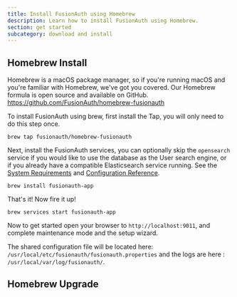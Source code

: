 ```yaml
---
title: Install FusionAuth using Homebrew
description: Learn how to install FusionAuth using Homebrew.
section: get started
subcategory: download and install
---
```


## Homebrew Install

Homebrew is a macOS package manager, so if you're running macOS and you're familiar with Homebrew, we've got you covered. Our Homebrew formula is open source and available on GitHub.
https://github.com/FusionAuth/homebrew-fusionauth

To install FusionAuth using brew, first install the Tap, you will only need to do this step once.

```
brew tap fusionauth/homebrew-fusionauth
```

Next, install the FusionAuth services, you can optionally skip the `opensearch` service if you would like to use the database as the User search engine, or if you already have a compatible Elasticsearch service running. See the [System Requirements](/docs/get-started/download-and-install/system-requirements) and [Configuration Reference](/docs/reference/configuration).

```
brew install fusionauth-app
```
That's it!  Now fire it up!

```
brew services start fusionauth-app
```

Now to get started open your browser to `http://localhost:9011`, and complete maintenance mode and the setup wizard.

The shared configuration file will be located here: `/usr/local/etc/fusionauth/fusionauth.properties` and the logs are here : `/usr/local/var/log/fusionauth/`.

## Homebrew Upgrade

<UpgradeUsingBrew />

